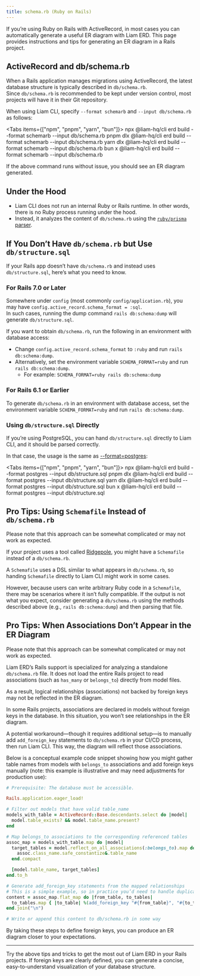 ```yaml
---
title: schema.rb (Ruby on Rails)
---
```


If you’re using Ruby on Rails with ActiveRecord, in most cases you can automatically generate a useful ER diagram with Liam ERD. This page provides instructions and tips for generating an ER diagram in a Rails project.

## ActiveRecord and db/schema.rb

When a Rails application manages migrations using ActiveRecord, the latest database structure is typically described in `db/schema.rb`.  
Since `db/schema.rb` is recommended to be kept under version control, most projects will have it in their Git repository.

When using Liam CLI, specify `--format schemarb` and `--input db/schema.rb` as follows:

<Tabs items={["npm", "pnpm", "yarn", "bun"]}>
  <Tab value="npm" copyable>npx @liam-hq/cli erd build --format schemarb --input db/schema.rb</Tab>
  <Tab value="pnpm" copyable>pnpm dlx @liam-hq/cli erd build --format schemarb --input db/schema.rb</Tab>
  <Tab value="yarn" copyable>yarn dlx @liam-hq/cli erd build --format schemarb --input db/schema.rb</Tab>
  <Tab value="bun" copyable>bun x @liam-hq/cli erd build --format schemarb --input db/schema.rb</Tab>
</Tabs>

If the above command runs without issue, you should see an ER diagram generated.

## Under the Hood

- Liam CLI does not run an internal Ruby or Rails runtime. In other words, there is no Ruby process running under the hood.
- Instead, it analyzes the content of `db/schema.rb` using the [`ruby/prisma` parser](https://github.com/ruby/prism).

## If You Don’t Have `db/schema.rb` but Use `db/structure.sql`

If your Rails app doesn’t have `db/schema.rb` and instead uses `db/structure.sql`, here’s what you need to know.

### For Rails 7.0 or Later

Somewhere under `config` (most commonly `config/application.rb`), you may have `config.active_record.schema_format = :sql`.  
In such cases, running the dump command `rails db:schema:dump` will generate `db/structure.sql`.

If you want to obtain `db/schema.rb`, run the following in an environment with database access:

- Change `config.active_record.schema_format` to `:ruby` and run `rails db:schema:dump`.
- Alternatively, set the environment variable `SCHEMA_FORMAT=ruby` and run `rails db:schema:dump`.
  - For example: `SCHEMA_FORMAT=ruby rails db:schema:dump`

### For Rails 6.1 or Earlier

To generate `db/schema.rb` in an environment with database access, set the environment variable `SCHEMA_FORMAT=ruby` and run `rails db:schema:dump`.

### Using `db/structure.sql` Directly

If you’re using PostgreSQL, you can hand `db/structure.sql` directly to Liam CLI, and it should be parsed correctly.

In that case, the usage is the same as [--format=postgres](/docs/parser/supported-formats/postgresql):

<Tabs items={["npm", "pnpm", "yarn", "bun"]}>
  <Tab value="npm" copyable>npx @liam-hq/cli erd build --format postgres --input db/structure.sql</Tab>
  <Tab value="pnpm" copyable>pnpm dlx @liam-hq/cli erd build --format postgres --input db/structure.sql</Tab>
  <Tab value="yarn" copyable>yarn dlx @liam-hq/cli erd build --format postgres --input db/structure.sql</Tab>
  <Tab value="bun" copyable>bun x @liam-hq/cli erd build --format postgres --input db/structure.sql</Tab>
</Tabs>

## Pro Tips: Using `Schemafile` Instead of `db/schema.rb`

<Callout title="warn" type="warn">Please note that this approach can be somewhat complicated or may not work as expected.</Callout>

If your project uses a tool called [Ridgepole](https://github.com/ridgepole/ridgepole), you might have a `Schemafile` instead of a `db/schema.rb`.

A `Schemafile` uses a DSL similar to what appears in `db/schema.rb`, so handing `Schemafile` directly to Liam CLI might work in some cases.

However, because users can write arbitrary Ruby code in a `Schemafile`, there may be scenarios where it isn’t fully compatible. If the output is not what you expect, consider generating a `db/schema.rb` using the methods described above (e.g., `rails db:schema:dump`) and then parsing that file.

## Pro Tips: When Associations Don’t Appear in the ER Diagram

<Callout title="warn" type="warn">Please note that this approach can be somewhat complicated or may not work as expected.</Callout>

Liam ERD’s Rails support is specialized for analyzing a standalone `db/schema.rb` file. It does not load the entire Rails project to read associations (such as `has_many` or `belongs_to`) directly from model files.

As a result, logical relationships (associations) not backed by foreign keys may not be reflected in the ER diagram.

In some Rails projects, associations are declared in models without foreign keys in the database. In this situation, you won’t see relationships in the ER diagram.

A potential workaround—though it requires additional setup—is to manually add `add_foreign_key` statements to `db/schema.rb` in your CI/CD process, then run Liam CLI. This way, the diagram will reflect those associations.

Below is a conceptual example code snippet showing how you might gather table names from models with `belongs_to` associations and add foreign keys manually (note: this example is illustrative and may need adjustments for production use):

```ruby
# Prerequisite: The database must be accessible.

Rails.application.eager_load!

# Filter out models that have valid table_name
models_with_table = ActiveRecord::Base.descendants.select do |model|
  model.table_exists? && model.table_name.present?
end

# Map belongs_to associations to the corresponding referenced tables
assoc_map = models_with_table.map do |model|
  target_tables = model.reflect_on_all_associations(:belongs_to).map do |assoc|
    assoc.class_name.safe_constantize&.table_name
  end.compact

  [model.table_name, target_tables]
end.to_h

# Generate add_foreign_key statements from the mapped relationships
# This is a simple example, so in practice you’d need to handle duplicates carefully
content = assoc_map.flat_map do |from_table, to_tables|
  to_tables.map { |to_table| %(add_foreign_key "#{from_table}", "#{to_table}") }
end.join("\n")

# Write or append this content to db/schema.rb in some way
```

By taking these steps to define foreign keys, you can produce an ER diagram closer to your expectations.

---

Try the above tips and tricks to get the most out of Liam ERD in your Rails projects. If foreign keys are clearly defined, you can generate a concise, easy-to-understand visualization of your database structure.
